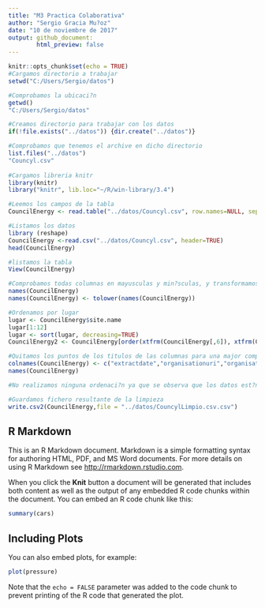 ```yaml
---
title: "M3 Practica Colaborativa"
author: "Sergio Gracia Mu?oz"
date: "10 de noviembre de 2017"
output: github_document:
        html_preview: false
---
```


```r
knitr::opts_chunk$set(echo = TRUE)
#Cargamos directorio a trabajar
setwd("C:/Users/Sergio/datos")

#Comprobamos la ubicaci?n
getwd()
"C:/Users/Sergio/datos"

#Creamos directorio para trabajar con los datos
if(!file.exists("../datos")) {dir.create("../datos")}

#Comprobamos que tenemos el archive en dicho directorio
list.files("../datos")
"Councyl.csv"    
   
#Cargamos libreria knitr
library(knitr)
library("knitr", lib.loc="~/R/win-library/3.4")

#Leemos los campos de la tabla
CouncilEnergy <- read.table("../datos/Councyl.csv", row.names=NULL, sep=";", header=TRUE)

#Listamos los datos
library (reshape)
CouncilEnergy <-read.csv("../datos/Councyl.csv", header=TRUE)
head(CouncilEnergy)

#listamos la tabla
View(CouncilEnergy)

#Comprobamos todas columnas en mayusculas y min?sculas, y transformamos en min?sculas
names(CouncilEnergy)
names(CouncilEnergy) <- tolower(names(CouncilEnergy))

#Ordenamos por lugar
lugar <- CouncilEnergy$site.name
lugar[1:12]
lugar <- sort(lugar, decreasing=TRUE)
CouncilEnergy2 <- CouncilEnergy[order(xtfrm(CouncilEnergy[,6]), xtfrm(CouncilEnergy[,11]), xtfrm(CouncilEnergy[,12])), ]

#Quitamos los puntos de los titulos de las columnas para una major comprensi?n y posibles fallos en la codificaci?n"
colnames(CouncilEnergy) <- c("extractdate","organisationuri","organisationlevel","servicetypeuri","servicetypelabel","sitename","electconskwh","electco2tonnes","gasconskwh","gasco2tonnes","totalco2tonnes","totalkwh")
names(CouncilEnergy)

#No realizamos ninguna ordenaci?n ya que se observa que los datos est?n ordenados por el campo "site.name" (a partir de ahora "sitename")

#Guardamos fichero resultante de la limpieza
write.csv2(CouncilEnergy,file = "../datos/CouncylLimpio.csv.csv")


```

## R Markdown

This is an R Markdown document. Markdown is a simple formatting syntax for authoring HTML, PDF, and MS Word documents. For more details on using R Markdown see <http://rmarkdown.rstudio.com>.

When you click the **Knit** button a document will be generated that includes both content as well as the output of any embedded R code chunks within the document. You can embed an R code chunk like this:

```r
summary(cars)
```

## Including Plots

You can also embed plots, for example:

```r
plot(pressure)
```

Note that the `echo = FALSE` parameter was added to the code chunk to prevent printing of the R code that generated the plot.
